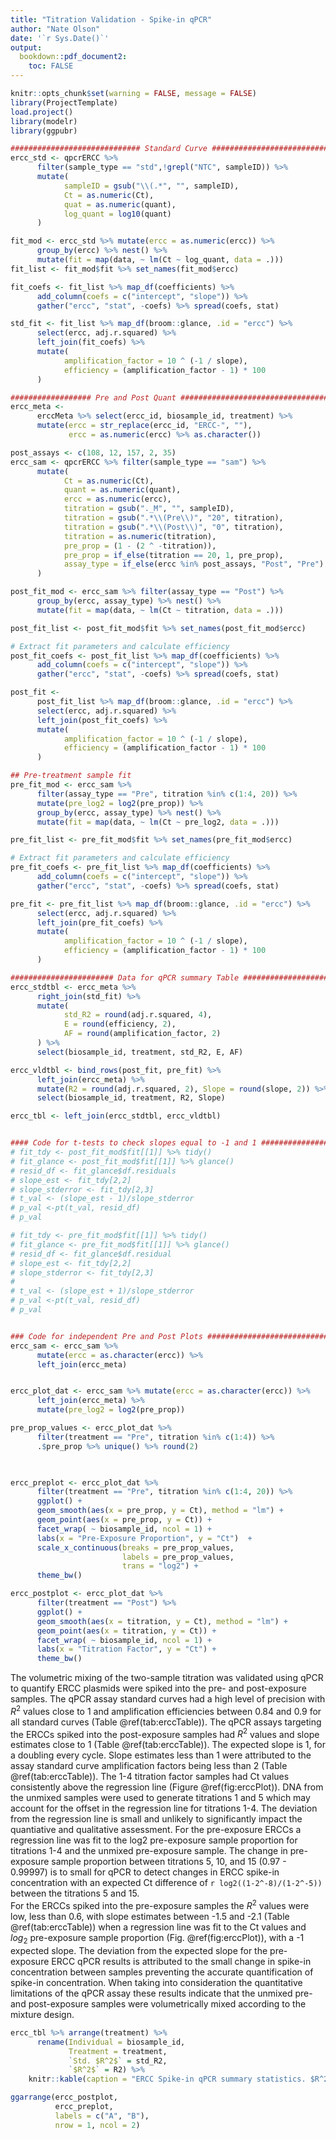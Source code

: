 ```yaml
---
title: "Titration Validation - Spike-in qPCR"
author: "Nate Olson"
date: '`r Sys.Date()`'
output:
  bookdown::pdf_document2: 
    toc: FALSE
--- 
```


```r
knitr::opts_chunk$set(warning = FALSE, message = FALSE) 
library(ProjectTemplate)
load.project()
library(modelr)
library(ggpubr)
```


```r
############################# Standard Curve ###################################
ercc_std <- qpcrERCC %>%
      filter(sample_type == "std",!grepl("NTC", sampleID)) %>%
      mutate(
            sampleID = gsub("\\(.*", "", sampleID),
            Ct = as.numeric(Ct),
            quat = as.numeric(quant),
            log_quant = log10(quant)
      )

fit_mod <- ercc_std %>% mutate(ercc = as.numeric(ercc)) %>%
      group_by(ercc) %>% nest() %>%
      mutate(fit = map(data, ~ lm(Ct ~ log_quant, data = .)))
fit_list <- fit_mod$fit %>% set_names(fit_mod$ercc)

fit_coefs <- fit_list %>% map_df(coefficients) %>%
      add_column(coefs = c("intercept", "slope")) %>%
      gather("ercc", "stat", -coefs) %>% spread(coefs, stat)

std_fit <- fit_list %>% map_df(broom::glance, .id = "ercc") %>%
      select(ercc, adj.r.squared) %>%
      left_join(fit_coefs) %>%
      mutate(
            amplification_factor = 10 ^ (-1 / slope),
            efficiency = (amplification_factor - 1) * 100
      )

################## Pre and Post Quant #########################################
ercc_meta <-
      erccMeta %>% select(ercc_id, biosample_id, treatment) %>%
      mutate(ercc = str_replace(ercc_id, "ERCC-", ""),
             ercc = as.numeric(ercc) %>% as.character())

post_assays <- c(108, 12, 157, 2, 35)
ercc_sam <- qpcrERCC %>% filter(sample_type == "sam") %>%
      mutate(
            Ct = as.numeric(Ct),
            quant = as.numeric(quant),
            ercc = as.numeric(ercc),
            titration = gsub("._M", "", sampleID),
            titration = gsub(".*\\(Pre\\)", "20", titration),
            titration = gsub(".*\\(Post\\)", "0", titration),
            titration = as.numeric(titration),
            pre_prop = (1 - (2 ^ -titration)),
            pre_prop = if_else(titration == 20, 1, pre_prop), 
            assay_type = if_else(ercc %in% post_assays, "Post", "Pre")
      )

post_fit_mod <- ercc_sam %>% filter(assay_type == "Post") %>%
      group_by(ercc, assay_type) %>% nest() %>%
      mutate(fit = map(data, ~ lm(Ct ~ titration, data = .)))

post_fit_list <- post_fit_mod$fit %>% set_names(post_fit_mod$ercc)

# Extract fit parameters and calculate efficiency
post_fit_coefs <- post_fit_list %>% map_df(coefficients) %>%
      add_column(coefs = c("intercept", "slope")) %>%
      gather("ercc", "stat", -coefs) %>% spread(coefs, stat)

post_fit <-
      post_fit_list %>% map_df(broom::glance, .id = "ercc") %>%
      select(ercc, adj.r.squared) %>%
      left_join(post_fit_coefs) %>%
      mutate(
            amplification_factor = 10 ^ (-1 / slope),
            efficiency = (amplification_factor - 1) * 100
      )

## Pre-treatment sample fit
pre_fit_mod <- ercc_sam %>%
      filter(assay_type == "Pre", titration %in% c(1:4, 20)) %>%
      mutate(pre_log2 = log2(pre_prop)) %>%
      group_by(ercc, assay_type) %>% nest() %>%
      mutate(fit = map(data, ~ lm(Ct ~ pre_log2, data = .)))

pre_fit_list <- pre_fit_mod$fit %>% set_names(pre_fit_mod$ercc)

# Extract fit parameters and calculate efficiency
pre_fit_coefs <- pre_fit_list %>% map_df(coefficients) %>%
      add_column(coefs = c("intercept", "slope")) %>%
      gather("ercc", "stat", -coefs) %>% spread(coefs, stat)

pre_fit <- pre_fit_list %>% map_df(broom::glance, .id = "ercc") %>%
      select(ercc, adj.r.squared) %>%
      left_join(pre_fit_coefs) %>%
      mutate(
            amplification_factor = 10 ^ (-1 / slope),
            efficiency = (amplification_factor - 1) * 100
      )

####################### Data for qPCR summary Table ############################
ercc_stdtbl <- ercc_meta %>%
      right_join(std_fit) %>%
      mutate(
            std_R2 = round(adj.r.squared, 4),
            E = round(efficiency, 2),
            AF = round(amplification_factor, 2)
      ) %>%
      select(biosample_id, treatment, std_R2, E, AF)

ercc_vldtbl <- bind_rows(post_fit, pre_fit) %>%
      left_join(ercc_meta) %>%
      mutate(R2 = round(adj.r.squared, 2), Slope = round(slope, 2)) %>%
      select(biosample_id, treatment, R2, Slope)

ercc_tbl <- left_join(ercc_stdtbl, ercc_vldtbl)


#### Code for t-tests to check slopes equal to -1 and 1 #######################
# fit_tdy <- post_fit_mod$fit[[1]] %>% tidy()
# fit_glance <- post_fit_mod$fit[[1]] %>% glance()
# resid_df <- fit_glance$df.residuals
# slope_est <- fit_tdy[2,2]
# slope_stderror <- fit_tdy[2,3]
# t_val <- (slope_est - 1)/slope_stderror
# p_val <-pt(t_val, resid_df)
# p_val

# fit_tdy <- pre_fit_mod$fit[[1]] %>% tidy()
# fit_glance <- pre_fit_mod$fit[[1]] %>% glance()
# resid_df <- fit_glance$df.residual
# slope_est <- fit_tdy[2,2]
# slope_stderror <- fit_tdy[2,3]
#
# t_val <- (slope_est + 1)/slope_stderror
# p_val <-pt(t_val, resid_df)
# p_val


### Code for independent Pre and Post Plots ###################################
ercc_sam <- ercc_sam %>%
      mutate(ercc = as.character(ercc)) %>%
      left_join(ercc_meta)


ercc_plot_dat <- ercc_sam %>% mutate(ercc = as.character(ercc)) %>%
      left_join(ercc_meta) %>%
      mutate(pre_log2 = log2(pre_prop))

pre_prop_values <- ercc_plot_dat %>%
      filter(treatment == "Pre", titration %in% c(1:4)) %>% 
      .$pre_prop %>% unique() %>% round(2)


      
ercc_preplot <- ercc_plot_dat %>%
      filter(treatment == "Pre", titration %in% c(1:4, 20)) %>%
      ggplot() +
      geom_smooth(aes(x = pre_prop, y = Ct), method = "lm") +
      geom_point(aes(x = pre_prop, y = Ct)) +
      facet_wrap( ~ biosample_id, ncol = 1) +
      labs(x = "Pre-Exposure Proportion", y = "Ct")  +
      scale_x_continuous(breaks = pre_prop_values, 
                         labels = pre_prop_values, 
                         trans = "log2") +     
      theme_bw()

ercc_postplot <- ercc_plot_dat %>%
      filter(treatment == "Post") %>%
      ggplot() +
      geom_smooth(aes(x = titration, y = Ct), method = "lm") +
      geom_point(aes(x = titration, y = Ct)) +
      facet_wrap( ~ biosample_id, ncol = 1) +
      labs(x = "Titration Factor", y = "Ct") +
      theme_bw()
```

The volumetric mixing of the two-sample titration was validated using qPCR to quantify ERCC plasmids were spiked into the pre- and post-exposure samples. 
The qPCR assay standard curves had a high level of precision with $R^2$ values close to 1 and amplification efficiencies between 0.84 and 0.9 for all standard curves (Table \@ref(tab:erccTable)). 
The qPCR assays targeting the ERCCs spiked into the post-exposure samples had $R^2$ values and slope estimates  close to 1 (Table \@ref(tab:erccTable)). 
The expected slope is 1, for a doubling every cycle. 
Slope estimates less than 1 were attributed to the assay standard curve amplification factors being less than 2 (Table \@ref(tab:erccTable)). 
The 1-4 titration factor samples had Ct values consistently above the regression line (Figure \@ref(fig:erccPlot)). 
DNA from the unmixed samples were used to generate titrations 1 and 5 which may account for the offset in the regression line for titrations 1-4. 
The deviation from the regression line is small and unlikely to significantly impact the quantiative and qualitative assessment. 
For the pre-exposure ERCCs a regression line was fit to the log2 pre-exposure sample proportion for titrations 1-4 and the unmixed pre-exposure sample. 
The change in pre-exposure sample proportion between titrations 5, 10, and 15 ($0.97$ - $0.99997$) is to small for qPCR to detect changes in ERCC spike-in concentration with an expected Ct difference of `r log2((1-2^-8)/(1-2^-5))` between the titrations 5 and 15.  
For the ERCCs spiked into the pre-exposure samples the $R^2$ values were low, less than 0.6, with slope estimates between -1.5 and -2.1 (Table \@ref(tab:erccTable)) when a regression line was fit to the Ct values and $log_2$ pre-exposure sample proportion (Fig. \@ref(fig:erccPlot)), with a -1 expected slope.
The deviation from the expected slope for the pre-exposure ERCC qPCR results is attributed to the small change in spike-in concentration between samples preventing the accurate quantification of spike-in concentration. 
When taking into consideration the quantitative limitations of the qPCR assay these results indicate that the unmixed pre- and post-exposure samples were volumetrically mixed according to the mixture design.

```r
ercc_tbl %>% arrange(treatment) %>% 
      rename(Individual = biosample_id, 
             Treatment = treatment, 
             `Std. $R^2$` = std_R2,
             `$R^2$` = R2) %>% 
    knitr::kable(caption = "ERCC Spike-in qPCR summary statistics. $R^2$, Efficiency (E), and amplification factor (AF) for standard curves. $R^2$ and slope for titration qPCR results for the titration series.", booktabs = TRUE, 'pandoc', escape = FALSE)
```

```r
ggarrange(ercc_postplot, 
          ercc_preplot,
          labels = c("A", "B"),
          nrow = 1, ncol = 2)
```



